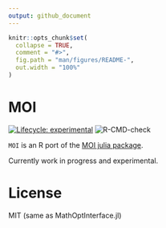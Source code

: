 ```yaml
---
output: github_document
---
```


<!-- README.md is generated from README.Rmd. Please edit that file -->

```r
knitr::opts_chunk$set(
  collapse = TRUE,
  comment = "#>",
  fig.path = "man/figures/README-",
  out.width = "100%"
)
```
# MOI

<!-- badges: start -->
[![Lifecycle: experimental](https://img.shields.io/badge/lifecycle-experimental-orange.svg)](https://www.tidyverse.org/lifecycle/#experimental)
![R-CMD-check](https://github.com/r-opt/MOI/workflows/R-CMD-check/badge.svg)
<!-- badges: end -->

`MOI` is an R port of the [MOI julia package](https://github.com/JuliaOpt/MathOptInterface.jl). 

Currently work in progress and experimental.

# License

MIT (same as MathOptInterface.jl)
